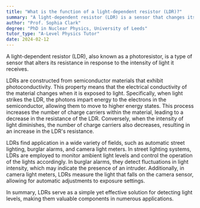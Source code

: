 ```yaml
---
title: "What is the function of a light-dependent resistor (LDR)?"
summary: "A light-dependent resistor (LDR) is a sensor that changes its resistance based on the intensity of light."
author: "Prof. Sophia Clark"
degree: "PhD in Nuclear Physics, University of Leeds"
tutor_type: "A-Level Physics Tutor"
date: 2024-02-12
---
```


A light-dependent resistor (LDR), also known as a photoresistor, is a type of sensor that alters its resistance in response to the intensity of light it receives.

LDRs are constructed from semiconductor materials that exhibit photoconductivity. This property means that the electrical conductivity of the material changes when it is exposed to light. Specifically, when light strikes the LDR, the photons impart energy to the electrons in the semiconductor, allowing them to move to higher energy states. This process increases the number of charge carriers within the material, leading to a decrease in the resistance of the LDR. Conversely, when the intensity of light diminishes, the number of charge carriers also decreases, resulting in an increase in the LDR's resistance.

LDRs find application in a wide variety of fields, such as automatic street lighting, burglar alarms, and camera light meters. In street lighting systems, LDRs are employed to monitor ambient light levels and control the operation of the lights accordingly. In burglar alarms, they detect fluctuations in light intensity, which may indicate the presence of an intruder. Additionally, in camera light meters, LDRs measure the light that falls on the camera sensor, allowing for automatic adjustments to exposure settings.

In summary, LDRs serve as a simple yet effective solution for detecting light levels, making them valuable components in numerous applications.
    